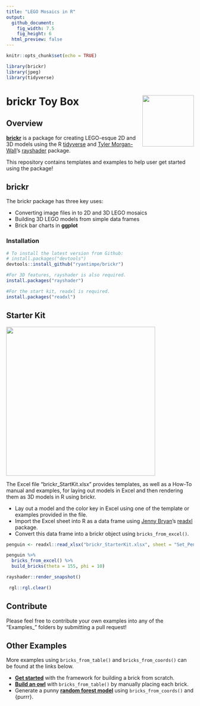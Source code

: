 ```yaml
---
title: "LEGO Mosaics in R"
output:
  github_document:
    fig_width: 7.5
    fig_height: 6
  html_preview: false
---
```


```r
knitr::opts_chunk$set(echo = TRUE)

library(brickr)
library(jpeg)
library(tidyverse)

```

# brickr Toy Box <img src='man/figures/logo.png' align="right" height="138" />

## Overview

[**brickr**](https://github.com/ryantimpe/brickr) is a package for creating LEGO-esque 2D and 3D models using the R [tidyverse](https://www.tidyverse.org/) and [Tyler Morgan-Wall](https://twitter.com/tylermorganwall)'s [rayshader](https://github.com/tylermorganwall/rayshader) package.

This repository contains templates and examples to help user get started using the package!

## brickr

The brickr package has three key uses: 

  - Converting image files in to 2D and 3D LEGO mosaics
  - Building 3D LEGO models from simple data frames
  - Brick bar charts in **ggplot**

### Installation
``` r
# To install the latest version from Github:
# install.packages("devtools")
devtools::install_github("ryantimpe/brickr")

#For 3D features, rayshader is also required.
install.packages("rayshader")

#For the start kit, readxl is required.
install.packages("readxl")
```
## Starter Kit

<img src='man/figures/StarterKit.JPG' align="center" height="400" />

The Excel file "brickr_StartKit.xlsx" provides templates, as well as a How-To manual and examples, for laying out models in Excel and then rendering them as 3D models in R using brickr.

  - Lay out a model and the color key in Excel using one of the template or examples provided in the file.
  - Import the Excel sheet into R as a data frame using [Jenny Bryan](https://twitter.com/JennyBryan)'s [readxl](https://readxl.tidyverse.org/) package.
  - Convert this data frame into a brickr object using `bricks_from_excel()`.
  
```r
penguin <- readxl::read_xlsx("brickr_StarterKit.xlsx", sheet = "Set_Penguin")

penguin %>% 
  bricks_from_excel() %>% 
  build_bricks(theta = 155, phi = 10)

rayshader::render_snapshot()
```
```r
 rgl::rgl.clear()
```

## Contribute

Please feel free to contribute your own examples into any of the "Examples_" folders by submitting a pull request!

## Other Examples

More examples using `bricks_from_table()` and `bricks_from_coords()` can be found at the links below.

  - [**Get started**](https://gist.github.com/ryantimpe/a784beaa4f798f57010369329d46ce71) with the framework for building a brick from scratch.
  - [**Build an owl**](https://gist.github.com/ryantimpe/ceab2ed6b8a4737077280fc9b0d1c886) with `bricks_from_table()` by manually placing each brick.
  - Generate a punny [**random forest model**](https://gist.github.com/ryantimpe/a7363a5e99dceabada150a43925beec7) using `bricks_from_coords()` and {purrr}.
